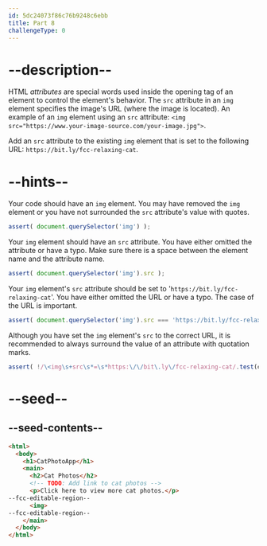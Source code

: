 ```yaml
---
id: 5dc24073f86c76b9248c6ebb
title: Part 8
challengeType: 0
---
```


# --description--

HTML <dfn>attributes</dfn> are special words used inside the opening tag of an element to control the element's behavior. The `src` attribute in an `img` element specifies the image's URL (where the image is located). An example of an `img` element using an `src` attribute: `<img src="https://www.your-image-source.com/your-image.jpg">`.

Add an `src` attribute to the existing `img` element that is set to the following URL: `https://bit.ly/fcc-relaxing-cat`.

# --hints--

Your code should have an `img` element. You may have removed the `img` element or you have not surrounded the `src` attribute's value with quotes.

```js
assert( document.querySelector('img') );
```

Your `img` element should have an `src` attribute. You have either omitted the attribute or have a typo. Make sure there is a space between the element name and the attribute name.

```js
assert( document.querySelector('img').src );
```

Your `img` element's `src` attribute should be set to '`https://bit.ly/fcc-relaxing-cat`'. You have either omitted the URL or have a typo. The case of the URL is important.

```js
assert( document.querySelector('img').src === 'https://bit.ly/fcc-relaxing-cat' );
```

Although you have set the `img` element's `src` to the correct URL, it is recommended to always surround the value of an attribute with quotation marks.

```js
assert( !/\<img\s+src\s*=\s*https:\/\/bit\.ly\/fcc-relaxing-cat/.test(code) );
```

# --seed--

## --seed-contents--

```html
<html>
  <body>
    <h1>CatPhotoApp</h1>
    <main>
      <h2>Cat Photos</h2>
      <!-- TODO: Add link to cat photos -->
      <p>Click here to view more cat photos.</p>
--fcc-editable-region--
      <img>
--fcc-editable-region--
    </main>
  </body>
</html>
```

